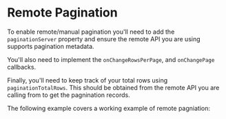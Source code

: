 
# Remote Pagination

To enable remote/manual pagination you'll need to add the `paginationServer` property and ensure the remote API you are using supports pagination metadata.

You'll also need to implement the `onChangeRowsPerPage`, and `onChangePage` callbacks.

Finally, you'll need to keep track of your total rows using `paginationTotalRows`. This should be obtained from the remote API you are calling from to get the pagnination records.

The following example covers a working example of remote pagniation:

<Canvas>
	<Story id="pagination-remote--remote" />
</Canvas>
